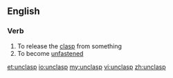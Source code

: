 ==English==
===Verb===
{{en-verb}}
# To release the [[clasp]] from something
# To become [[unfastened]]

[[et:unclasp]]
[[io:unclasp]]
[[my:unclasp]]
[[vi:unclasp]]
[[zh:unclasp]]